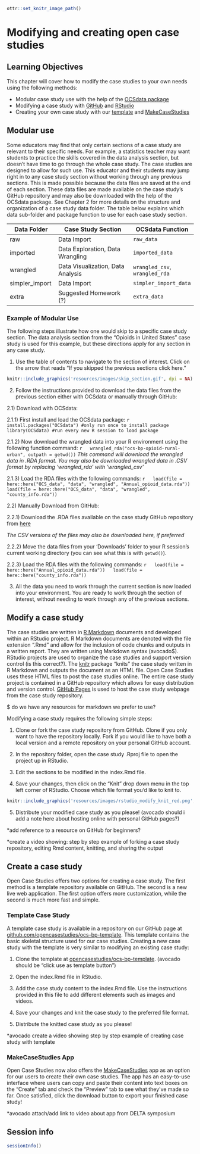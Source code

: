 
```r
ottr::set_knitr_image_path()
```

# Modifying and creating open case studies

## Learning Objectives

This chapter will cover how to modify the case studies to your own needs using the following methods:  

- Modular case study use with the help of the [OCSdata package](https://github.com/opencasestudies/OCSdata)
- Modifying a case study with [GitHub](https://github.com/opencasestudies) and [RStudio](https://www.rstudio.com/)
- Creating your own case study with our [template](https://github.com/opencasestudies/ocs-bp-template) and [MakeCaseStudies](https://rsconnect.biostat.jhsph.edu/MakeCaseStudies/)

## Modular use

Some educators may find that only certain sections of a case study are relevant to their specific needs. For example, a statistics teacher may want students to practice the skills covered in the data analysis section, but doesn't have time to go through the whole case study. The case studies are designed to allow for such use. This educator and their students may jump right in to any case study section without working through any previous sections. This is made possible because the data files are saved at the end of each section. These data files are made available on the case study's GitHub repository and may also be downloaded with the help of the OCSdata package. See Chapter 2 for more details on the structure and organization of a case study data folder. The table below explains which data sub-folder and package function to use for each case study section. 

| Data Folder | Case Study Section | OCSdata Function | 
| ----- | -------- | ------ |
| raw | Data Import | `raw_data` | 
| imported | Data Exploration, Data Wrangling | `imported_data` |
| wrangled | Data Visualization, Data Analysis | `wrangled_csv`, `wrangled_rda` |
| simpler_import | Data Import | `simpler_import_data` | 
| extra | Suggested Homework (?) | `extra_data` |

### Example of Modular Use

The following steps illustrate how one would skip to a specific case study section. The data analysis section from the "Opioids in United States" case study is used for this example, but these directions apply for any section in any case study.

1) Use the table of contents to navigate to the section of interest. Click on the arrow that reads "If you skipped the previous sections click here."

```r
knitr::include_graphics('resources/images/skip_section.gif', dpi = NA)
```

2) Follow the instructions provided to download the data files from the previous section either with OCSdata or manually through GitHub:

2.1) Download with OCSdata:

  2.1.1) First install and load the OCSdata package: 
  ```r
  install.packages("OCSdata") #only run once to install package
  library(OCSdata) #run every new R session to load package
  ```
  
  2.1.2) Now download the wrangled data into your R environment using the following function command:
  ```r
  wrangled_rda("ocs-bp-opioid-rural-urban", outpath = getwd()) 
  ```
  *This command will download the wrangled data in .RDA format. You may also be downloaded wrangled data in .CSV format by replacing 'wrangled_rda' with 'wrangled_csv'*
  
  2.1.3) Load the RDA files with the following commands:
  ```r
  load(file = here::here("OCS_data", "data", "wrangled", "Annual_opioid_data.rda"))
  load(file = here::here("OCS_data", "data", "wrangled", "county_info.rda"))
  ```
  
2.2) Manually Download from GitHub: 

  2.2.1) Download the .RDA files available on the case study GitHub repository from [here](https://github.com/opencasestudies/ocs-bp-opioid-rural-urban/tree/master/data/wrangled)
  
  *The CSV versions of the files may also be downloaded here, if preferred*
  
  2.2.2) Move the data files from your 'Downloads' folder to your R session's current working directory (you can see what this is with ```getwd()```).
  
  2.2.3) Load the RDA files with the following commands: 
  ```r
  load(file = here::here("Annual_opioid_data.rda"))
  load(file = here::here("county_info.rda"))
  ```

3) All the data you need to work through the current section is now loaded into your environment. You are ready to work through the section of interest, without needing to work through any of the previous sections.

## Modify a case study

The case studies are written in [R Markdown](https://rmarkdown.rstudio.com/) documents and developed within an RStudio project. R Markdown documents are denoted with the file extension ".Rmd" and allow for the inclusion of code chunks and outputs in a written report. They are written using Markdown syntax (avocado$). RStudio projects are used to organize the case studies and support version control (is this correct?). The [knitr](https://yihui.org/knitr/) package "knits" the case study written in R Markdown and outputs the document as an HTML file. Open Case Studies uses these HTML files to post the case studies online. The entire case study project is contained in a GitHub repository which allows for easy distribution and version control. [GitHub Pages](https://pages.github.com/) is used to host the case study webpage from the case study repository. 

$ do we have any resources for markdown we prefer to use?

Modifying a case study requires the following simple steps:

1. Clone or fork the case study repository from GitHub. Clone if you only want to have the repository locally. Fork if you would like to have both a local version and a remote repository on your personal GitHub account. 

2. In the repository folder, open the case study .Rproj file to open the project up in RStudio.

3. Edit the sections to be modified in the index.Rmd file.

4. Save your changes, then click on the "Knit" drop down menu in the top left corner of RStudio. Choose which file format you'd like to knit to. 

```r
knitr::include_graphics('resources/images/rstudio_modify_knit_red.png', dpi = NA)
```

5. Distribute your modified case study as you please! (avocado should i add a note here about hosting online with personal GitHub pages?)

*add reference to a resource on GitHub for beginners?

*create a video showing: step by step example of forking a case study repository, editing Rmd content, knitting, and sharing the output

## Create a case study

Open Case Studies offers two options for creating a case study. The first method is a template repository available on GitHub. The second is a new live web application. The first option offers more customization, while the second is much more fast and simple.

### Template Case Study

A template case study is available in a repository on our GitHub page at [github.com/opencasestudies/ocs-bp-template](https://github.com/opencasestudies/ocs-bp-template). This template contains the basic skeletal structure used for our case studies. Creating a new case study with the template is very similar to modifying an existing case study:

1. Clone the template at [opencasestudies/ocs-bp-template](https://github.com/opencasestudies/ocs-bp-template). (avocado should be "click use as template button")

2. Open the index.Rmd file in RStudio.

3. Add the case study content to the index.Rmd file. Use the instructions provided in this file to add different elements such as images and videos. 

4. Save your changes and knit the case study to the preferred file format. 

5. Distribute the knitted case study as you please! 

*avocado create a video showing step by step example of creating case study with template

### MakeCaseStudies App

Open Case Studies now also offers the [MakeCaseStudies](https://rsconnect.biostat.jhsph.edu/MakeCaseStudies/) app as an option for our users to create their own case studies. The app has an easy-to-use interface where users can copy and paste their content into text boxes on the "Create" tab and check the "Preview" tab to see what they’ve made so far. Once satisfied, click the download button to export your finished case study!

*avocado attach/add link to video about app from DELTA symposium

## Session info

```r
sessionInfo()
```
